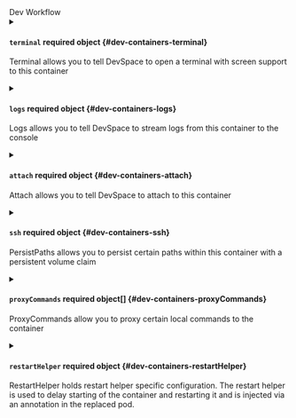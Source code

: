 

<div className="group" data-group="devWorkflow">
<div className="group-name">Dev Workflow</div>


<details className="config-field" data-expandable="true">
<summary>

#### `terminal` <span className="config-field-required" data-required="false">required</span> <span className="config-field-type">object</span> <span className="config-field-default"></span> <span className="config-field-enum"></span> {#dev-containers-terminal}

Terminal allows you to tell DevSpace to open a terminal with screen support to this container

</summary>

<PartialTerminal />


</details>

<details className="config-field" data-expandable="true">
<summary>

#### `logs` <span className="config-field-required" data-required="false">required</span> <span className="config-field-type">object</span> <span className="config-field-default"></span> <span className="config-field-enum"></span> {#dev-containers-logs}

Logs allows you to tell DevSpace to stream logs from this container to the console

</summary>

<PartialLogs />


</details>

<details className="config-field" data-expandable="true">
<summary>

#### `attach` <span className="config-field-required" data-required="false">required</span> <span className="config-field-type">object</span> <span className="config-field-default"></span> <span className="config-field-enum"></span> {#dev-containers-attach}

Attach allows you to tell DevSpace to attach to this container

</summary>

<PartialAttach />


</details>

<details className="config-field" data-expandable="true">
<summary>

#### `ssh` <span className="config-field-required" data-required="false">required</span> <span className="config-field-type">object</span> <span className="config-field-default"></span> <span className="config-field-enum"></span> {#dev-containers-ssh}

PersistPaths allows you to persist certain paths within this container with a persistent volume claim

</summary>

<PartialSsh />


</details>

<details className="config-field" data-expandable="true">
<summary>

#### `proxyCommands` <span className="config-field-required" data-required="false">required</span> <span className="config-field-type">object[]</span> <span className="config-field-default"></span> <span className="config-field-enum"></span> {#dev-containers-proxyCommands}

ProxyCommands allow you to proxy certain local commands to the container

</summary>

<PartialProxyCommands />


</details>

<details className="config-field" data-expandable="true">
<summary>

#### `restartHelper` <span className="config-field-required" data-required="false">required</span> <span className="config-field-type">object</span> <span className="config-field-default"></span> <span className="config-field-enum"></span> {#dev-containers-restartHelper}

RestartHelper holds restart helper specific configuration. The restart helper is used to delay starting of
the container and restarting it and is injected via an annotation in the replaced pod.

</summary>

<PartialRestartHelper />


</details>

</div>